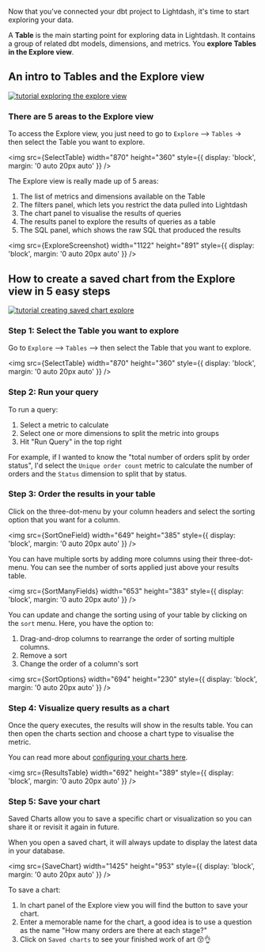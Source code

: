
Now that you've connected your dbt project to Lightdash, it's time to start exploring your data.

A **Table** is the main starting point for exploring data in Lightdash. It contains a group of related
dbt models, dimensions, and metrics. You **explore Tables in the Explore view**.

## An intro to Tables and the Explore view

[![tutorial exploring the explore view](./assets/tutorial_exploring_the_explore_view.png)](https://youtu.be/2pQYuIT0674)

### There are 5 areas to the Explore view

To access the Explore view, you just need to go to `Explore` --> `Tables` -> then select the Table you want to explore.

<img
  src={SelectTable}
  width="870"
  height="360"
  style={{ display: 'block', margin: '0 auto 20px auto' }}
/>

The Explore view is really made up of 5 areas:

1. The list of metrics and dimensions available on the Table
2. The filters panel, which lets you restrict the data pulled into Lightdash
3. The chart panel to visualise the results of queries
4. The results panel to explore the results of queries as a table
5. The SQL panel, which shows the raw SQL that produced the results

<img
  src={ExploreScreenshot}
  width="1122"
  height="891"
  style={{ display: 'block', margin: '0 auto 20px auto' }}
/>

## How to create a saved chart from the Explore view in 5 easy steps

[![tutorial creating saved chart explore](./assets/tutorial_creating_saved_chart_explore.png)](https://youtu.be/1hqRFy-wk98)

### Step 1: Select the Table you want to explore

Go to `Explore` --> `Tables` --> then select the Table that you want to explore.

<img
  src={SelectTable}
  width="870"
  height="360"
  style={{ display: 'block', margin: '0 auto 20px auto' }}
/>

### Step 2: Run your query

To run a query:

1. Select a metric to calculate
2. Select one or more dimensions to split the metric into groups
3. Hit "Run Query" in the top right

For example, if I wanted to know the "total number of orders split by order status", I'd select the `Unique order count` metric to calculate the number of orders and the `Status` dimension to split that by status.

### Step 3: Order the results in your table

Click on the three-dot-menu by your column headers and select the sorting option that you want for a column.

<img
  src={SortOneField}
  width="649"
  height="385"
  style={{ display: 'block', margin: '0 auto 20px auto' }}
/>

You can have multiple sorts by adding more columns using their three-dot-menu. You can see the number of sorts applied just above your results table.

<img
  src={SortManyFields}
  width="653"
  height="383"
  style={{ display: 'block', margin: '0 auto 20px auto' }}
/>

You can update and change the sorting using of your table by clicking on the `sort` menu. Here, you have the option to:

1. Drag-and-drop columns to rearrange the order of sorting multiple columns.
2. Remove a sort
3. Change the order of a column's sort

<img
  src={SortOptions}
  width="694"
  height="230"
  style={{ display: 'block', margin: '0 auto 20px auto' }}
/>

### Step 4: Visualize query results as a chart

Once the query executes, the results will show in the results table. You can then open the charts section and choose
a chart type to visualise the metric.

You can read more about [configuring your charts here](/references/chart-types).

<img
  src={ResultsTable}
  width="692"
  height="389"
  style={{ display: 'block', margin: '0 auto 20px auto' }}
/>

### Step 5: Save your chart

Saved Charts allow you to save a specific chart or visualization so you can share it or revisit it again in future.

When you open a saved chart, it will always update to display the latest data in your database.

<img
  src={SaveChart}
  width="1425"
  height="953"
  style={{ display: 'block', margin: '0 auto 20px auto' }}
/>

To save a chart:

1. In chart panel of the Explore view you will find the button to save your chart.
2. Enter a memorable name for the chart, a good idea is to use a question as the name "How many orders are there at each stage?"
3. Click on `Saved charts` to see your finished work of art 😚👌
